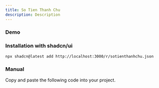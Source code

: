 ```yaml
---
title: So Tien Thanh Chu
description: Description
---
```


### Demo

<ComponentTabs name="sotienthanhchu-demo" />

### Installation with shadcn/ui

```package-install
npx shadcn@latest add http://localhost:3000/r/sotienthanhchu.json
```

### Manual

Copy and paste the following code into your project.

<ComponentSource name="sotienthanhchu" />